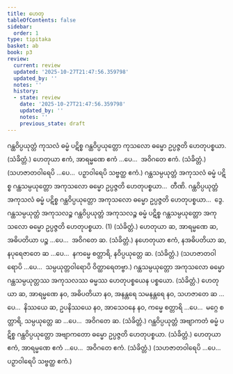 ```yaml
---
title: ဟေတု
tableOfContents: false
sidebar:
  order: 1
type: tipitaka
basket: ab
book: p3
review:
  current: review
  updated: '2025-10-27T21:47:56.359798'
  updated_by: ''
  notes: ''
  history:
  - state: review
    date: '2025-10-27T21:47:56.359798'
    updated_by: ''
    notes: ''
    previous_state: draft
---
```



<ReviewStatus review={frontmatter.review} showDetails={true} />

<HypothesisAnnotation frontmatter={frontmatter} />

<DynamicBreadcrumb />

<Division number="16" book="p3" e="ch" v="39" p="380">

<Paragraph number="1833" book="p3">
ဂန္ထဝိပ္ပယုတ္တံ ကုသလံ ဓမ္မံ ပဋိစ္စ ဂန္ထဝိပ္ပယုတ္တော ကုသလော ဓမ္မော ဥပ္ပဇ္ဇတိ ဟေတုပစ္စယာ. (သံခိတ္တံ.)
</Paragraph>

</Division>
<Division number="17" book="p3" e="ch" v="39" p="381">

<Paragraph number="1834" book="p3">
ဟေတုယာ ဧကံ, အာရမ္မဏေ ဧကံ …ပေ…  အဝိဂတေ ဧကံ. (သံခိတ္တံ.)
</Paragraph>

<Paragraph number="1835" book="p3">
(သဟဇာတဝါရေပိ …ပေ…  ပဉှာဝါရေပိ သဗ္ဗတ္ထ ဧကံ.)
</Paragraph>

</Division>
<Division number="18" book="p3" e="ch" v="39" p="381">

<Paragraph number="1836" book="p3">
ဂန္ထသမ္ပယုတ္တံ အကုသလံ ဓမ္မံ ပဋိစ္စ ဂန္ထသမ္ပယုတ္တော အကုသလော ဓမ္မော ဥပ္ပဇ္ဇတိ ဟေတုပစ္စယာ…  တီဏိ.
</Paragraph>

<Paragraph number="1837" book="p3">
ဂန္ထဝိပ္ပယုတ္တံ အကုသလံ ဓမ္မံ ပဋိစ္စ ဂန္ထဝိပ္ပယုတ္တော အကုသလော ဓမ္မော ဥပ္ပဇ္ဇတိ ဟေတုပစ္စယာ…  ဒွေ.
</Paragraph>

<Paragraph number="1838" book="p3">
ဂန္ထသမ္ပယုတ္တံ အကုသလဉ္စ ဂန္ထဝိပ္ပယုတ္တံ အကုသလဉ္စ ဓမ္မံ ပဋိစ္စ ဂန္ထသမ္ပယုတ္တော အကုသလော ဓမ္မော ဥပ္ပဇ္ဇတိ ဟေတုပစ္စယာ. (1) (သံခိတ္တံ.)
</Paragraph>

</Division>
<Division number="19" book="p3" e="ch" v="39" p="381">

<Paragraph number="1839" book="p3">
ဟေတုယာ ဆ, အာရမ္မဏေ ဆ, အဓိပတိယာ ပဉ္စ …ပေ…  အဝိဂတေ ဆ. (သံခိတ္တံ.)
</Paragraph>

<Paragraph number="1840" book="p3">
နဟေတုယာ ဧကံ, နအဓိပတိယာ ဆ, နပုရေဇာတေ ဆ …ပေ…  နကမ္မေ စတ္တာရိ, နဝိပ္ပယုတ္တေ ဆ. (သံခိတ္တံ.)
</Paragraph>

<Paragraph number="1841" book="p3">
(သဟဇာတဝါရောပိ …ပေ…  သမ္ပယုတ္တဝါရောပိ ဝိတ္ထာရေတဗ္ဗာ.)
</Paragraph>

</Division>
<Division number="20" book="p3" e="ch" v="39" p="381">

<Paragraph number="1842" book="p3">
ဂန္ထသမ္ပယုတ္တော အကုသလော ဓမ္မော ဂန္ထသမ္ပယုတ္တဿ အကုသလဿ ဓမ္မဿ ဟေတုပစ္စယေန ပစ္စယော. (သံခိတ္တံ.)
</Paragraph>

</Division>
<Division number="21" book="p3" e="ch" v="39" p="381">

<Paragraph number="1843" book="p3">
ဟေတုယာ ဆ, အာရမ္မဏေ နဝ, အဓိပတိယာ နဝ, အနန္တရေ သမနန္တရေ နဝ, သဟဇာတေ ဆ …ပေ…  နိဿယေ ဆ, ဥပနိဿယေ နဝ, အာသေဝနေ နဝ, ကမ္မေ စတ္တာရိ …ပေ…  မဂ္ဂေ စတ္တာရိ, သမ္ပယုတ္တေ ဆ …ပေ…  အဝိဂတေ ဆ. (သံခိတ္တံ.)
</Paragraph>

</Division>
<Division number="22" book="p3" e="ch" v="39" p="381">

<Paragraph number="1844" book="p3">
ဂန္ထဝိပ္ပယုတ္တံ အဗျာကတံ ဓမ္မံ ပဋိစ္စ ဂန္ထဝိပ္ပယုတ္တော အဗျာကတော ဓမ္မော ဥပ္ပဇ္ဇတိ ဟေတုပစ္စယာ. (သံခိတ္တံ.)
</Paragraph>

</Division>
<Division number="23" book="p3" e="ch" v="39" p="381">

<Paragraph number="1845" book="p3">
ဟေတုယာ ဧကံ, အာရမ္မဏေ ဧကံ …ပေ…  အဝိဂတေ ဧကံ. (သံခိတ္တံ.)
</Paragraph>

<Paragraph number="1846" book="p3">
(သဟဇာတဝါရေပိ …ပေ…  ပဉှာဝါရေပိ သဗ္ဗတ္ထ ဧကံ.)
</Paragraph>
</Division>